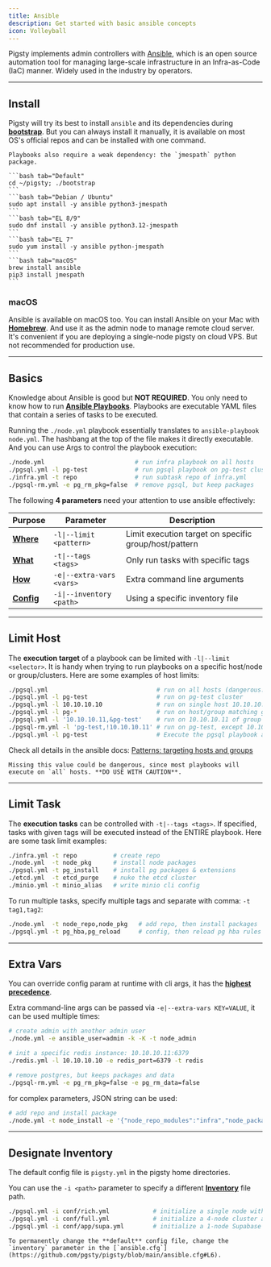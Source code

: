 ```yaml
---
title: Ansible
description: Get started with basic ansible concepts
icon: Volleyball
---
```


Pigsty implements admin controllers with [Ansible](https://docs.ansible.com/ansible/), which is an open source automation tool for managing large-scale infrastructure in an Infra-as-Code (IaC) manner.
Widely used in the industry by operators.

--------

## Install

Pigsty will try its best to install `ansible` and its dependencies during [**bootstrap**](/install/start#bootstrap).
But you can always install it manually, it is available on most OS's official repos and can be installed with one command.

<Callout title="Install Ansible" type="info">

    Playbooks also require a weak dependency: the `jmespath` python package.

    ```bash tab="Default"
    cd ~/pigsty; ./bootstrap
    ```
    ```bash tab="Debian / Ubuntu"
    sudo apt install -y ansible python3-jmespath
    ```
    ```bash tab="EL 8/9"
    sudo dnf install -y ansible python3.12-jmespath
    ```
    ```bash tab="EL 7"
    sudo yum install -y ansible python-jmespath
    ```
    ```bash tab="macOS"
    brew install ansible
    pip3 install jmespath
    ```

</Callout>

### macOS

Ansible is available on macOS too. You can install Ansible on your Mac with [**Homebrew**](https://brew.sh/).
And use it as the admin node to manage remote cloud server.
It's convenient if you are deploying a single-node pigsty on cloud VPS. But not recommended for production use.








--------

## Basics

Knowledge about Ansible is good but **NOT REQUIRED**. You only need to know how to run [**Ansible Playbooks**](/admin/playbook).
Playbooks are executable YAML files that contain a series of tasks to be executed.

Running the `./node.yml` playbook essentially translates to `ansible-playbook node.yml`.
The hashbang at the top of the file makes it directly executable.
And you can use Args to control the playbook execution:

```bash title="~/pigsty"
./node.yml                         # run infra playbook on all hosts
./pgsql.yml -l pg-test             # run pgsql playbook on pg-test cluster
./infra.yml -t repo                # run subtask repo of infra.yml
./pgsql-rm.yml -e pg_rm_pkg=false  # remove pgsql, but keep packages
```

The following **4 parameters** need your attention to use ansible effectively:

| Purpose                            | Parameter                 | Description                                           |
|------------------------------------|---------------------------|-------------------------------------------------------|
| [**Where**](#limit-host)           | `-l\|--limit <pattern>`   | Limit execution target on specific group/host/pattern |
| [**What**](#limit-task)            | `-t\|--tags <tags>`       | Only run tasks with specific tags                     |
| [**How**](#extra-vars)             | `-e\|--extra-vars <vars>` | Extra command line arguments                          |
| [**Config**](#designate-inventory) | `-i\|--inventory <path>`  | Using a specific inventory file                       |







--------

## Limit Host

The **execution target** of a playbook can be limited with `-l|--limit <selector>`.
It is handy when trying to run playbooks on a specific host/node or group/clusters.
Here are some examples of host limits:

```bash
./pgsql.yml                              # run on all hosts (dangerous!)
./pgsql.yml -l pg-test                   # run on pg-test cluster
./pgsql.yml -l 10.10.10.10               # run on single host 10.10.10.10
./pgsql.yml -l pg-*                      # run on host/group matching glob pattern `pg-*`
./pgsql.yml -l '10.10.10.11,&pg-test'    # run on 10.10.10.11 of group pg-test
./pgsql-rm.yml -l 'pg-test,!10.10.10.11' # run on pg-test, except 10.10.10.11
./pgsql.yml -l pg-test                   # Execute the pgsql playbook against the hosts in the pg-test cluster
```

Check all details in the ansible docs: [Patterns: targeting hosts and groups](https://docs.ansible.com/ansible/latest/inventory_guide/intro_patterns.html)

<Callout title="Running playbook without host limit can be Dangerous!" type="warn">

    Missing this value could be dangerous, since most playbooks will execute on `all` hosts. **DO USE WITH CAUTION**.

</Callout>





--------

## Limit Task

The **execution tasks** can be controlled with `-t|--tags <tags>`.
If specified, tasks with given tags will be executed instead of the ENTIRE playbook.
Here are some task limit examples:

```bash
./infra.yml -t repo          # create repo
./node.yml  -t node_pkg      # install node packages
./pgsql.yml -t pg_install    # install pg packages & extensions
./etcd.yml  -t etcd_purge    # nuke the etcd cluster
./minio.yml -t minio_alias   # write minio cli config
```

To run multiple tasks, specify multiple tags and separate with comma: `-t tag1,tag2`:

```bash
./node.yml  -t node_repo,node_pkg   # add repo, then install packages
./pgsql.yml -t pg_hba,pg_reload     # config, then reload pg hba rules
```



--------

## Extra Vars

You can override config param at runtime with cli args, it has the [**highest precedence**](https://docs.ansible.com/ansible/latest/playbook_guide/playbooks_variables.html#understanding-variable-precedence).

Extra command-line args can be passed via `-e|--extra-vars KEY=VALUE`, it can be used multiple times:

```bash
# create admin with another admin user
./node.yml -e ansible_user=admin -k -K -t node_admin

# init a specific redis instance: 10.10.10.11:6379
./redis.yml -l 10.10.10.10 -e redis_port=6379 -t redis

# remove postgres, but keeps packages and data
./pgsql-rm.yml -e pg_rm_pkg=false -e pg_rm_data=false
```

for complex parameters, JSON string can be used:

```bash
# add repo and install package
./node.yml -t node_install -e '{"node_repo_modules":"infra","node_packages":["duckdb"]}'
```






--------

## Designate Inventory

The default config file is `pigsty.yml` in the pigsty home directories.

You can use the `-i <path>` parameter to specify a different [**Inventory**](/config/inventory) file path.

```bash
./pgsql.yml -i conf/rich.yml            # initialize a single node with all extensions downloaded according to rich config
./pgsql.yml -i conf/full.yml            # initialize a 4-node cluster according to full config
./pgsql.yml -i conf/app/supa.yml        # initialize a 1-node Supabase deployment according to supa.yml config
```

<Callout title="Change Default Inventory File" type="info">

    To permanently change the **default** config file, change the `inventory` parameter in the [`ansible.cfg`](https://github.com/pgsty/pigsty/blob/main/ansible.cfg#L6).

</Callout>

